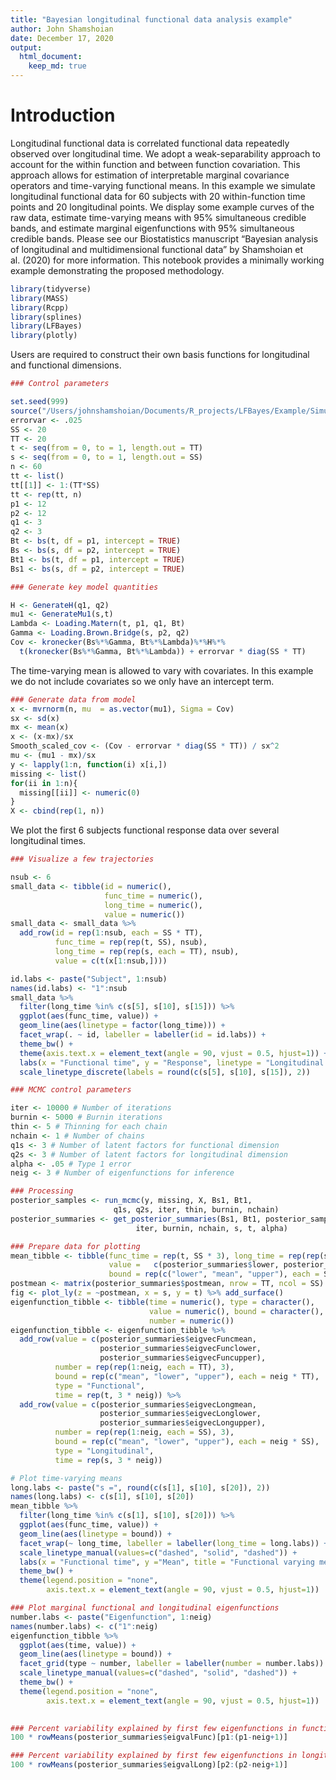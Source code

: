 ```yaml
---
title: "Bayesian longitudinal functional data analysis example"
author: John Shamshoian
date: December 17, 2020
output: 
  html_document:
    keep_md: true
---
```


# Introduction
Longitudinal functional data is correlated functional data repeatedly observed over longitudinal time. We adopt a weak-separability approach to account for the within function and between function covariation. This approach allows for estimation of interpretable marginal covariance operators and time-varying functional means. In this example we simulate longitudinal functional data for 60 subjects with 20 within-function time points and 20 longitudinal points. We display some example curves of the raw data, estimate time-varying means with 95% simultaneous credible bands, and estimate marginal eigenfunctions with 95% simultaneous credible bands. Please see our Biostatistics manuscript "Bayesian analysis of longitudinal and multidimensional functional data" by Shamshoian et al. (2020) for more information. This notebook provides a minimally working example demonstrating the proposed methodology.

```r
library(tidyverse)
library(MASS)
library(Rcpp)
library(splines)
library(LFBayes)
library(plotly)
```

Users are required to construct their own basis functions for longitudinal and functional dimensions. 
```r
### Control parameters

set.seed(999)
source("/Users/johnshamshoian/Documents/R_projects/LFBayes/Example/Simulation_funcs.R")
errorvar <- .025
SS <- 20
TT <- 20
t <- seq(from = 0, to = 1, length.out = TT)
s <- seq(from = 0, to = 1, length.out = SS)
n <- 60
tt <- list()
tt[[1]] <- 1:(TT*SS)
tt <- rep(tt, n)
p1 <- 12
p2 <- 12
q1 <- 3
q2 <- 3
Bt <- bs(t, df = p1, intercept = TRUE)
Bs <- bs(s, df = p2, intercept = TRUE)
Bt1 <- bs(t, df = p1, intercept = TRUE)
Bs1 <- bs(s, df = p2, intercept = TRUE)
```

```r
### Generate key model quantities

H <- GenerateH(q1, q2)
mu1 <- GenerateMu1(s,t)
Lambda <- Loading.Matern(t, p1, q1, Bt)
Gamma <- Loading.Brown.Bridge(s, p2, q2)
Cov <- kronecker(Bs%*%Gamma, Bt%*%Lambda)%*%H%*%
  t(kronecker(Bs%*%Gamma, Bt%*%Lambda)) + errorvar * diag(SS * TT)
```

The time-varying mean is allowed to vary with covariates. In this example we do not include covariates so we only have an intercept term.
```r
### Generate data from model
x <- mvrnorm(n, mu  = as.vector(mu1), Sigma = Cov)
sx <- sd(x)
mx <- mean(x)
x <- (x-mx)/sx
Smooth_scaled_cov <- (Cov - errorvar * diag(SS * TT)) / sx^2
mu <- (mu1 - mx)/sx
y <- lapply(1:n, function(i) x[i,])
missing <- list()
for(ii in 1:n){
  missing[[ii]] <- numeric(0)
}
X <- cbind(rep(1, n))
```

We plot the first 6 subjects functional response data over several longitudinal times.
```r
### Visualize a few trajectories

nsub <- 6
small_data <- tibble(id = numeric(),
                     func_time = numeric(),
                     long_time = numeric(),
                     value = numeric())
small_data <- small_data %>% 
  add_row(id = rep(1:nsub, each = SS * TT),
          func_time = rep(rep(t, SS), nsub),
          long_time = rep(rep(s, each = TT), nsub),
          value = c(t(x[1:nsub,])))

id.labs <- paste("Subject", 1:nsub)
names(id.labs) <- "1":nsub
small_data %>%
  filter(long_time %in% c(s[5], s[10], s[15])) %>%
  ggplot(aes(func_time, value)) +
  geom_line(aes(linetype = factor(long_time))) +
  facet_wrap(. ~ id, labeller = labeller(id = id.labs)) + 
  theme_bw() +
  theme(axis.text.x = element_text(angle = 90, vjust = 0.5, hjust=1)) + 
  labs(x = "Functional time", y = "Response", linetype = "Longitudinal time") +
  scale_linetype_discrete(labels = round(c(s[5], s[10], s[15]), 2))
```
```r
### MCMC control parameters

iter <- 10000 # Number of iterations
burnin <- 5000 # Burnin iterations
thin <- 5 # Thinning for each chain
nchain <- 1 # Number of chains
q1s <- 3 # Number of latent factors for functional dimension
q2s <- 3 # Number of latent factors for longitudinal dimension
alpha <- .05 # Type 1 error
neig <- 3 # Number of eigenfunctions for inference
```

```r
### Processing
posterior_samples <- run_mcmc(y, missing, X, Bs1, Bt1,
                       q1s, q2s, iter, thin, burnin, nchain)
posterior_summaries <- get_posterior_summaries(Bs1, Bt1, posterior_samples, neig,
                            iter, burnin, nchain, s, t, alpha)
```

```r
### Prepare data for plotting
mean_tibble <- tibble(func_time = rep(t, SS * 3), long_time = rep(rep(s, each = TT), 3),
                      value =   c(posterior_summaries$lower, posterior_summaries$postmean, posterior_summaries$upper),
                      bound = rep(c("lower", "mean", "upper"), each = SS * TT))
postmean <- matrix(posterior_summaries$postmean, nrow = TT, ncol = SS)
fig <- plot_ly(z = ~postmean, x = s, y = t) %>% add_surface()
eigenfunction_tibble <- tibble(time = numeric(), type = character(),
                               value = numeric(), bound = character(),
                               number = numeric())
eigenfunction_tibble <- eigenfunction_tibble %>%
  add_row(value = c(posterior_summaries$eigvecFuncmean,
                    posterior_summaries$eigvecFunclower,
                    posterior_summaries$eigvecFuncupper),
          number = rep(rep(1:neig, each = TT), 3),
          bound = rep(c("mean", "lower", "upper"), each = neig * TT),
          type = "Functional",
          time = rep(t, 3 * neig)) %>%
  add_row(value = c(posterior_summaries$eigvecLongmean,
                    posterior_summaries$eigvecLonglower,
                    posterior_summaries$eigvecLongupper),
          number = rep(rep(1:neig, each = SS), 3),
          bound = rep(c("mean", "lower", "upper"), each = neig * SS),
          type = "Longitudinal",
          time = rep(s, 3 * neig))
```

```r
# Plot time-varying means
long.labs <- paste("s =", round(c(s[1], s[10], s[20]), 2))
names(long.labs) <- c(s[1], s[10], s[20])
mean_tibble %>%
  filter(long_time %in% c(s[1], s[10], s[20])) %>%
  ggplot(aes(func_time, value)) +
  geom_line(aes(linetype = bound)) +
  facet_wrap(~ long_time, labeller = labeller(long_time = long.labs)) +
  scale_linetype_manual(values=c("dashed", "solid", "dashed")) +
  labs(x = "Functional time", y ="Mean", title = "Functional varying mean with 95% credible bands") +
  theme_bw() + 
  theme(legend.position = "none",
        axis.text.x = element_text(angle = 90, vjust = 0.5, hjust=1))
```

```r
### Plot marginal functional and longitudinal eigenfunctions
number.labs <- paste("Eigenfunction", 1:neig)
names(number.labs) <- c("1":neig)
eigenfunction_tibble %>%
  ggplot(aes(time, value)) +
  geom_line(aes(linetype = bound)) +
  facet_grid(type ~ number, labeller = labeller(number = number.labs)) +
  scale_linetype_manual(values=c("dashed", "solid", "dashed")) +
  theme_bw() +
  theme(legend.position = "none",
        axis.text.x = element_text(angle = 90, vjust = 0.5, hjust=1))
  
```

```r
### Percent variability explained by first few eigenfunctions in functional direction
100 * rowMeans(posterior_summaries$eigvalFunc)[p1:(p1-neig+1)]
```

```r
### Percent variability explained by first few eigenfunctions in longitudinal direction
100 * rowMeans(posterior_summaries$eigvalLong)[p2:(p2-neig+1)]
```
